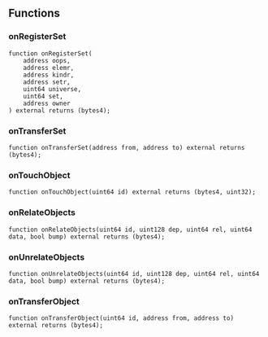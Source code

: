 
## Functions
### onRegisterSet


```solidity
function onRegisterSet(
    address oops,
    address elemr,
    address kindr,
    address setr,
    uint64 universe,
    uint64 set,
    address owner
) external returns (bytes4);
```

### onTransferSet


```solidity
function onTransferSet(address from, address to) external returns (bytes4);
```

### onTouchObject


```solidity
function onTouchObject(uint64 id) external returns (bytes4, uint32);
```

### onRelateObjects


```solidity
function onRelateObjects(uint64 id, uint128 dep, uint64 rel, uint64 data, bool bump) external returns (bytes4);
```

### onUnrelateObjects


```solidity
function onUnrelateObjects(uint64 id, uint128 dep, uint64 rel, uint64 data, bool bump) external returns (bytes4);
```

### onTransferObject


```solidity
function onTransferObject(uint64 id, address from, address to) external returns (bytes4);
```

